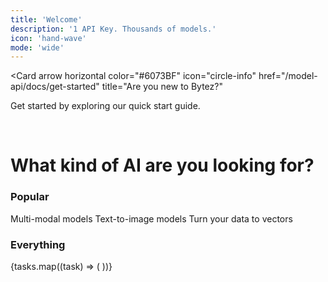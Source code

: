 ```yaml
---
title: 'Welcome'
description: '1 API Key. Thousands of models.'
icon: 'hand-wave'
mode: 'wide'
---
```



<Card
  arrow
  horizontal
  color="#6073BF"
  icon="circle-info"
  href="/model-api/docs/get-started"
  title="Are you new to Bytez?"
>
  Get started by exploring our quick start guide.
</Card>

<br />

# What kind of AI are you looking for?

### Popular

<CardGroup cols={3}>
  <Card title="Chat" href="task/chat" icon="comments">
    Multi-modal models
  </Card>
  <Card title="Image Generation" href="task/text-to-image" icon="image">
    Text-to-image models
  </Card>
  <Card title="Embeddings" href="task/feature-extraction" icon="vector-square">
    Turn your data to vectors
  </Card>
</CardGroup>

### Everything

<CardGroup cols={4}>
  {tasks.map((task) => (
    <Card key={task.href} title={task.title} href={task.href} icon={task.icon} />
  ))}
</CardGroup>
